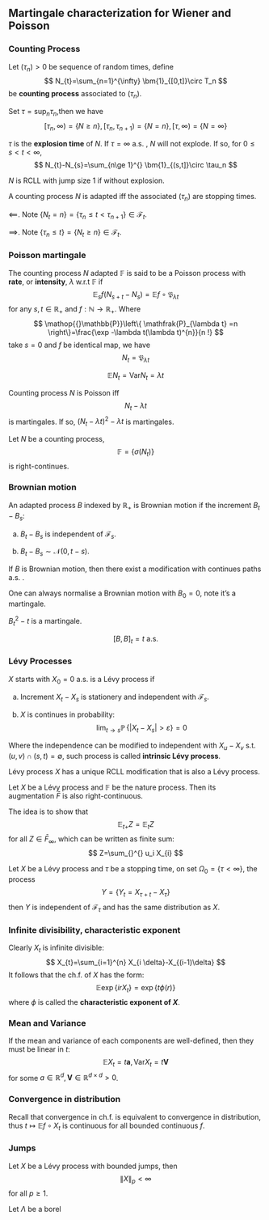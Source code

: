 ## Martingale characterization for Wiener and Poisson

### Counting Process

Let $(\tau_n)>0$ be sequence of random times, define
$$
N_{t}=\sum_{n=1}^{\infty} \bm{1}_{[0,t]}\circ T_n
$$
be **counting process** associated to $(\tau_n)$. 

Set $\tau=\sup_{n}\tau_n$,then we have
$$
[\tau_n,\infty)=\left\{ N\ge n \right\}, [\tau_n,\tau_{n+1})=\left\{ N=n \right\}, [\tau,\infty)=\left\{ N=\infty \right\} 
$$

$\tau$ is the **explosion time** of $N$. If $\tau=\infty \text{ a.s. }$, $N$ will not explode. If so, for $0\le s<t<\infty$,
$$
N_{t}-N_{s}=\sum_{n\ge 1}^{} \bm{1}_{(s,t]}\circ \tau_n
$$

$N$ is RCLL with jump size $1$ if without explosion.



::: {.theorem  name=""}

A counting process $N$ is adapted iff the associated $(\tau_n)$ are stopping times.

:::


:::: {.proof}

$\impliedby$. Note $\left\{ N_{t}=n \right\}=\left\{ \tau_n\le t<\tau_{n+1} \right\}\in \mathcal{F}_{t}$. 

$\implies$. Note $\left\{ \tau_n\le t \right\}=\left\{ N_{t}\ge n \right\}\in \mathcal{F}_{t}$.

::::


### Poisson martingale


::: {.definition  name=""}

The counting process $N$ adapted $\mathbb{F}$ is said to be a Poisson process with **rate**, or **intensity**, $\lambda$ $\text{ w.r.t }\mathbb{F}$ if
$$
\mathop{{}\mathbb{E}}_{s}f(N_{s+t}-N_{s})=\mathop{{}\mathbb{E}}_{}f\circ \mathfrak{P}_{\lambda t}
$$
for any $s,t \in \mathbb{R}_{+}$ and $f:\mathbb{N}\to \mathbb{R}_{+}$. Where
$$
\mathop{{}\mathbb{P}}\left\{ \mathfrak{P}_{\lambda t} =n \right\}=\frac{\exp -\lambda t(\lambda t)^{n}}{n !}
$$
take $s=0$ and $f$ be identical map, we have
$$
N_{t}=\mathfrak{P}_{\lambda t}
$$

:::


::: {.corollary  name=""}


$$
\mathop{{}\mathbb{E}}_{}N_{t}=\mathop{\text{Var}}N_{t}=\lambda t
$$


:::


::: {.theorem  name=""}

Counting process $N$ is Poisson iff
$$
N_{t}-\lambda t
$$
is martingales. If so, $(N_{t}-\lambda t)^2-\lambda t$ is martingales.

:::


::: {.theorem  name=""}

Let $N$ be a counting process,
$$
\mathbb{F}=\left\{ \sigma(N_{t}) \right\}
$$
is right-continues.

:::

### Brownian motion


::: {.definition  name=""}

An adapted process $B$ indexed by $\mathbb{R}_{+}$ is Brownian motion if the increment $B_{t}-B_{s}$: 

a. $B_{t}-B_{s}$ is independent of $\mathcal{F}_{s}$.

b. $B_{t}-B_{s} \sim \mathcal{N}(0, t-s)$.

:::


::: {.theorem  name=""}

If $B$ is Brownian motion, then there exist a modification with continues paths $\text{ a.s. }$.

:::

One can always normalise a Brownian motion with $B_0=0$, note it's a martingale.

::: {.theorem  name=""}

$B_{t}^2-t$ is a martingale.

:::


::: {.theorem  name=""}

$$
[B,B]_{t}=t \text{ a.s. }
$$

:::

### Lévy Processes

::: {.definition  name=""}

$X$ starts with $X_0=0 \text{ a.s. }$ is a Lévy process if

a. Increment $X_{t}-X_{s}$ is stationery and independent with $\mathcal{F}_{s}$.

b. $X$ is continues in probability:
$$
\lim_{t \to s} \mathop{{}\mathbb{P}}\left\{ \left| X_{t}-X_{s}\right|>\varepsilon \right\}=0
$$

:::

Where the independence can be modified to independent with $X_{u}-X_{v} \text{ s.t. } (u,v)\cap (s,t)=\emptyset$, such process is called **intrinsic Lévy process**.


::: {.theorem  name=""}

Lévy process $X$ has a unique RCLL modification that is also a Lévy process.

:::

::: {.theorem  name=""}

Let $X$ be a Lévy process and $\mathbb{F}$ be the nature process. Then its augmentation $\bar{F}$ is also right-continuous.

:::


:::: {.proof}

The idea is to show that
$$
\mathop{{}\mathbb{E}}_{t+}Z=\mathop{{}\mathbb{E}}_{t}Z
$$
for all $Z\in \bar{F}_{\infty}$, which can be written as finite sum:
$$
Z=\sum_{}^{} u_i X_{i}
$$

::::

::: {.theorem  name=""}

Let $X$ be a Lévy process and $\tau$ be a stopping time, on set $\Omega_0=\left\{ \tau<\infty \right\}$, the process
$$
Y=\left\{ Y_{t}=X_{\tau+t}-X_{\tau} \right\}
$$
then $Y$ is independent of $\mathcal{F}_{\tau}$ and has the same distribution as $X$.

:::

### Infinite divisibility, characteristic exponent

Clearly $X_{t}$ is infinite divisible:
$$
X_{t}=\sum_{i=1}^{n} X_{i \delta}-X_{(i-1)\delta}
$$
It follows that the $\text{ ch.f.}$ of $X$ has the form:
$$
\mathop{{}\mathbb{E}}_{} \exp \left\{ irX_{t} \right\}= \exp \left\{ t \phi(r) \right\} 
$$
where $\phi$ is called the **characteristic exponent of $X$**.

### Mean and Variance

If the mean and variance of each components are well-defined, then they must be linear in $t$:
$$
\mathop{{}\mathbb{E}}_{}X_{t}=t \bm{a}, \mathop{\text{Var}} X_{t}= t\bm{V}
$$
for some $a\in \mathbb{R}^{d}, \bm{V}\in \mathbb{R}^{d\times d}>0$.

### Convergence in distribution

Recall that convergence in $\text{ ch.f.}$ is equivalent to convergence in distribution, thus $t \mapsto \mathop{{}\mathbb{E}}_{}f \circ X_{t}$ is continuous for all bounded continuous $f$.

### Jumps


::: {.theorem  name=""}

Let $X$ be a Lévy process with bounded jumps, then
$$
\left\| X \right\|_{p}<\infty
$$
for all $p\ge 1$.

:::

Let $\Lambda$ be a borel 

<br>
<br>
<br>
<br>
<br>
<br>
<br>
<br>
<br>
<br>
